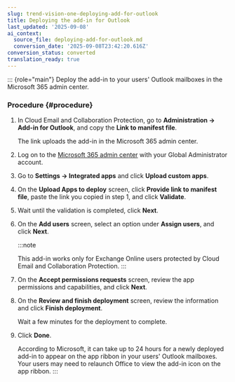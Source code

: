 ```yaml
---
slug: trend-vision-one-deploying-add-for-outlook
title: Deploying the add-in for Outlook
last_updated: '2025-09-08'
ai_context:
  source_file: deploying-add-for-outlook.md
  conversion_date: '2025-09-08T23:42:20.616Z'
conversion_status: converted
translation_ready: true
---
```


::: {role="main"}
Deploy the add-in to your users' Outlook mailboxes in the Microsoft 365 admin center.

### Procedure {#procedure}

1.  In Cloud Email and Collaboration Protection, go to **Administration → Add-in for Outlook**, and copy the **Link to manifest file**.

    The link uploads the add-in in the Microsoft 365 admin center.

2.  Log on to the [Microsoft 365 admin center](https://admin.microsoft.com) with your Global Administrator account.

3.  Go to **Settings → Integrated apps** and click **Upload custom apps**.

4.  On the **Upload Apps to deploy** screen, click **Provide link to manifest file**, paste the link you copied in step 1, and click **Validate**.

5.  Wait until the validation is completed, click **Next**.

6.  On the **Add users** screen, select an option under **Assign users**, and click **Next**.

    :::note

    This add-in works only for Exchange Online users protected by Cloud Email and Collaboration Protection.
    :::

7.  On the **Accept permissions requests** screen, review the app permissions and capabilities, and click **Next**.

8.  On the **Review and finish deployment** screen, review the information and click **Finish deployment**.

    Wait a few minutes for the deployment to complete.

9.  Click **Done**.

    According to Microsoft, it can take up to 24 hours for a newly deployed add-in to appear on the app ribbon in your users' Outlook mailboxes. Your users may need to relaunch Office to view the add-in icon on the app ribbon.
:::
